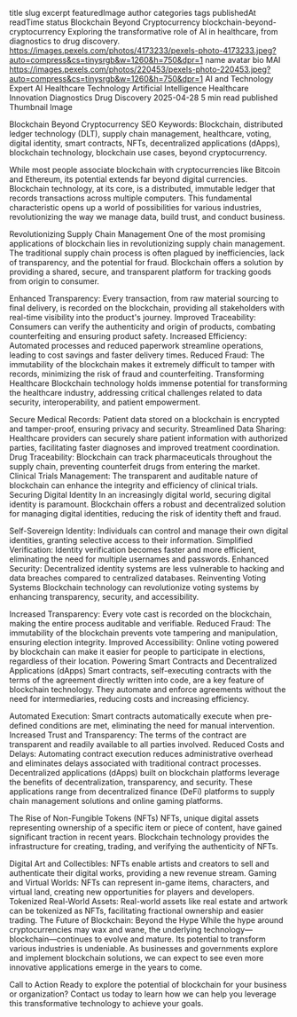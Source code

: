 title	slug	excerpt	featuredImage	author	categories	tags	publishedAt	readTime	status
Blockchain Beyond Cryptocurrency
blockchain-beyond-cryptocurrency
Exploring the transformative role of AI in healthcare, from diagnostics to drug discovery.
https://images.pexels.com/photos/4173233/pexels-photo-4173233.jpeg?auto=compress&cs=tinysrgb&w=1260&h=750&dpr=1
name	avatar	bio
MAI
https://images.pexels.com/photos/220453/pexels-photo-220453.jpeg?auto=compress&cs=tinysrgb&w=1260&h=750&dpr=1
AI and Technology Expert
AI
Healthcare
Technology
Artificial Intelligence
Healthcare Innovation
Diagnostics
Drug Discovery
2025-04-28
5 min read
published
Thumbnail Image

Blockchain Beyond Cryptocurrency
SEO Keywords: Blockchain, distributed ledger technology (DLT), supply chain management, healthcare, voting, digital identity, smart contracts, NFTs, decentralized applications (dApps), blockchain technology, blockchain use cases, beyond cryptocurrency.

While most people associate blockchain with cryptocurrencies like Bitcoin and Ethereum, its potential extends far beyond digital currencies. Blockchain technology, at its core, is a distributed, immutable ledger that records transactions across multiple computers. This fundamental characteristic opens up a world of possibilities for various industries, revolutionizing the way we manage data, build trust, and conduct business.

Revolutionizing Supply Chain Management
One of the most promising applications of blockchain lies in revolutionizing supply chain management. The traditional supply chain process is often plagued by inefficiencies, lack of transparency, and the potential for fraud. Blockchain offers a solution by providing a shared, secure, and transparent platform for tracking goods from origin to consumer.

Enhanced Transparency: Every transaction, from raw material sourcing to final delivery, is recorded on the blockchain, providing all stakeholders with real-time visibility into the product's journey.
Improved Traceability: Consumers can verify the authenticity and origin of products, combating counterfeiting and ensuring product safety.
Increased Efficiency: Automated processes and reduced paperwork streamline operations, leading to cost savings and faster delivery times.
Reduced Fraud: The immutability of the blockchain makes it extremely difficult to tamper with records, minimizing the risk of fraud and counterfeiting.
Transforming Healthcare
Blockchain technology holds immense potential for transforming the healthcare industry, addressing critical challenges related to data security, interoperability, and patient empowerment.

Secure Medical Records: Patient data stored on a blockchain is encrypted and tamper-proof, ensuring privacy and security.
Streamlined Data Sharing: Healthcare providers can securely share patient information with authorized parties, facilitating faster diagnoses and improved treatment coordination.
Drug Traceability: Blockchain can track pharmaceuticals throughout the supply chain, preventing counterfeit drugs from entering the market.
Clinical Trials Management: The transparent and auditable nature of blockchain can enhance the integrity and efficiency of clinical trials.
Securing Digital Identity
In an increasingly digital world, securing digital identity is paramount. Blockchain offers a robust and decentralized solution for managing digital identities, reducing the risk of identity theft and fraud.

Self-Sovereign Identity: Individuals can control and manage their own digital identities, granting selective access to their information.
Simplified Verification: Identity verification becomes faster and more efficient, eliminating the need for multiple usernames and passwords.
Enhanced Security: Decentralized identity systems are less vulnerable to hacking and data breaches compared to centralized databases.
Reinventing Voting Systems
Blockchain technology can revolutionize voting systems by enhancing transparency, security, and accessibility.

Increased Transparency: Every vote cast is recorded on the blockchain, making the entire process auditable and verifiable.
Reduced Fraud: The immutability of the blockchain prevents vote tampering and manipulation, ensuring election integrity.
Improved Accessibility: Online voting powered by blockchain can make it easier for people to participate in elections, regardless of their location.
Powering Smart Contracts and Decentralized Applications (dApps)
Smart contracts, self-executing contracts with the terms of the agreement directly written into code, are a key feature of blockchain technology. They automate and enforce agreements without the need for intermediaries, reducing costs and increasing efficiency.

Automated Execution: Smart contracts automatically execute when pre-defined conditions are met, eliminating the need for manual intervention.
Increased Trust and Transparency: The terms of the contract are transparent and readily available to all parties involved.
Reduced Costs and Delays: Automating contract execution reduces administrative overhead and eliminates delays associated with traditional contract processes.
Decentralized applications (dApps) built on blockchain platforms leverage the benefits of decentralization, transparency, and security. These applications range from decentralized finance (DeFi) platforms to supply chain management solutions and online gaming platforms.

The Rise of Non-Fungible Tokens (NFTs)
NFTs, unique digital assets representing ownership of a specific item or piece of content, have gained significant traction in recent years. Blockchain technology provides the infrastructure for creating, trading, and verifying the authenticity of NFTs.

Digital Art and Collectibles: NFTs enable artists and creators to sell and authenticate their digital works, providing a new revenue stream.
Gaming and Virtual Worlds: NFTs can represent in-game items, characters, and virtual land, creating new opportunities for players and developers.
Tokenized Real-World Assets: Real-world assets like real estate and artwork can be tokenized as NFTs, facilitating fractional ownership and easier trading.
The Future of Blockchain: Beyond the Hype
While the hype around cryptocurrencies may wax and wane, the underlying technology—blockchain—continues to evolve and mature. Its potential to transform various industries is undeniable. As businesses and governments explore and implement blockchain solutions, we can expect to see even more innovative applications emerge in the years to come.

Call to Action
Ready to explore the potential of blockchain for your business or organization? Contact us today to learn how we can help you leverage this transformative technology to achieve your goals.
